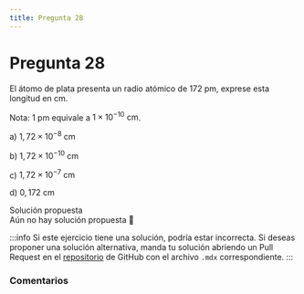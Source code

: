 ```yaml
---
title: Pregunta 28
---
```



# Pregunta 28

<div className="exercise">
El átomo de plata presenta un radio atómico de 172 pm, exprese esta longitud en cm.

Nota: 1 pm equivale a $1 \times 10^{-10} \mathrm{~cm}$.

a) $1,72 \times 10^{-8} \mathrm{~cm}$

b) $1,72 \times 10^{-10} \mathrm{~cm}$

c) $1,72 \times 10^{-7} \mathrm{~cm}$

d) $0,172 \mathrm{~cm}$
</div>

<MDXDetails>
<summary>Solución propuesta</summary>

<div className="exercise">
Aún no hay solución propuesta 🥲
</div>

:::info
Si este ejercicio tiene una solución, podría estar incorrecta. Si deseas proponer una solución alternativa, manda tu solución abriendo
un Pull Request en el [repositorio](https://github.com/crow-rojas/apuntes-fundamentals/pulls) de GitHub con el archivo
`.mdx` correspondiente.
:::

</MDXDetails>

### Comentarios

<Disqus
  url="https://crow-rojas.github.io/apuntes-fundamentals/docs/science/chemistry/exercises/2023-2/p28"
  identifier="docs/science/chemistry/exercises/2023-2/p28"
  title="2023-2 Quimica - Pregunta 28"
/>
